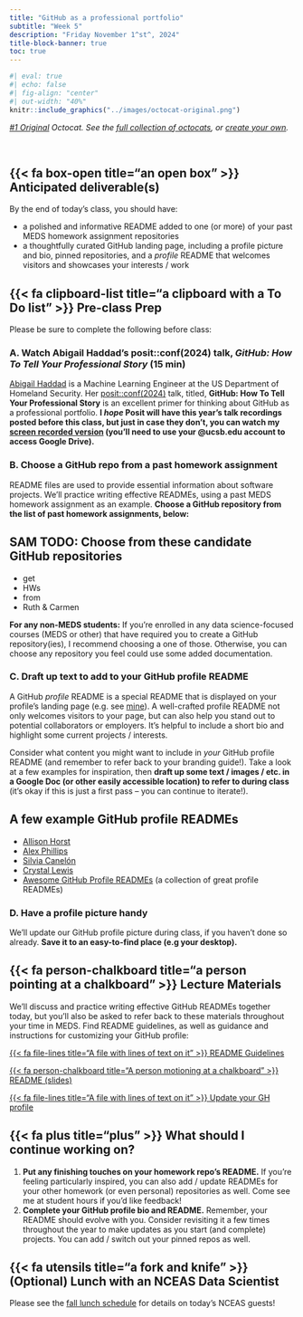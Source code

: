 ```yaml
---
title: "GitHub as a professional portfolio"
subtitle: "Week 5"
description: "Friday November 1^st^, 2024"
title-block-banner: true
toc: true
---
```


```r
#| eval: true
#| echo: false
#| fig-align: "center"
#| out-width: "40%"
knitr::include_graphics("../images/octocat-original.png")
```

::: {.center-text .gray-text}
*[#1 Original](https://octodex.github.com/original/) Octocat. See the [full collection of octocats](https://octodex.github.com/), or [create your own](https://myoctocat.com/).*
:::

<br>

## {{< fa box-open title="an open box" >}} Anticipated deliverable(s) {#anticipated-deliverables}

By the end of today's class, you should have:

- a polished and informative README added to one (or more) of your past MEDS homework assignment repositories
- a thoughtfully curated GitHub landing page, including a profile picture and bio, pinned repositories, and a *profile* README that welcomes visitors and showcases your interests / work 

## {{< fa clipboard-list title="a clipboard with a To Do list" >}} Pre-class Prep {#pre-class-prep}

Please be sure to complete the following before class:

### A. Watch Abigail Haddad's posit::conf(2024) talk, *GitHub: How To Tell Your Professional Story* (15 min)

[Abigail Haddad](https://github.com/abigailhaddad) is a Machine Learning Engineer at the US Department of Homeland Security. Her [posit::conf(2024)](https://posit.co/conference/) talk, titled, **GitHub: How To Tell Your Professional Story** is an excellent primer for thinking about GitHub as a professional portfolio. [**I *hope* Posit will have this year's talk recordings posted before this class, but just in case they don't, you can watch my [screen recorded version](https://drive.google.com/file/d/1G0Cv9eWRP5HuLyj5FZ46zDbDG2EcPtwV/view?usp=sharing) (you'll need to use your @ucsb.edu account to access Google Drive).**]{.teal-text}

### B. Choose a GitHub repo from a past homework assignment

README files are used to provide essential information about software projects. We'll practice writing effective READMEs, using a past MEDS homework assignment as an example. [**Choose a GitHub repository from the list of past homework assignments, below:**]{.teal-text}
 
::: {.callout-important collapse=true}
## SAM TODO: Choose from these candidate GitHub repositories
- get
- HWs
- from
- Ruth & Carmen

**For any non-MEDS students:** If you're enrolled in any data science-focused courses (MEDS or other) that have required you to create a GitHub repository(ies), I recommend choosing a one of those. Otherwise, you can choose any repository you feel could use some added documentation.
:::

### C. Draft up text to add to your GitHub profile README

A GitHub *profile* README is a special README that is displayed on your profile's landing page (e.g. see [mine](https://github.com/samanthacsik){target="_blank"}). A well-crafted profile README not only welcomes visitors to your page, but can also help you stand out to potential collaborators or employers. It's helpful to include a short bio and highlight some current projects / interests.

Consider what content you might want to include in *your* GitHub profile README (and remember to refer back to your branding guide!). Take a look at a few examples for inspiration, then [**draft up some text / images / etc. in a Google Doc (or other easily accessible location) to refer to during class**]{.teal-text} (it's okay if this is just a first pass -- you can continue to iterate!).

::: {.callout-tip collapse=true}
## A few example GitHub profile READMEs
- [Allison Horst](https://github.com/allisonhorst){target="_blank"}
- [Alex Phillips](https://github.com/alatleephillips){target="_blank"}
- [Silvia Canelón](https://github.com/spcanelon){target="_blank"}
- [Crystal Lewis](https://github.com/Cghlewis){target="_blank"}
- [Awesome GitHub Profile READMEs](https://zzetao.github.io/awesome-github-profile/){target="_blank"} (a collection of great profile READMEs)
:::

### D. Have a profile picture handy

We'll update our GitHub profile picture during class, if you haven't done so already. [**Save it to an easy-to-find place (e.g your desktop).**]{.teal-text}

## {{< fa person-chalkboard title="a person pointing at a chalkboard" >}} Lecture Materials {#lecture-materials}

We'll discuss and practice writing effective GitHub READMEs together today, but you'll also be asked to refer back to these materials throughout your time in MEDS. Find README guidelines, as well as guidance and instructions for customizing your GitHub profile:

::: {.grid}

::: {.g-col-12 .g-col-md-4}
::: {.center-text}
[{{< fa file-lines title="A file with lines of text on it" >}} README Guidelines](https://ucsb-meds.github.io/README-guidelines/){.btn role="button" target="_blank"} 
:::
:::

::: {.g-col-12 .g-col-md-4}
::: {.center-text}
[{{< fa person-chalkboard title="A person motioning at a chalkboard" >}} README  (slides)](materials/readme-guidelines-slides.qmd){.btn role="button" target="_blank"} 
:::
:::


::: {.g-col-12 .g-col-md-4}
::: {.center-text}
[{{< fa file-lines title="A file with lines of text on it" >}} Update your GH profile](materials/GH-profile.qmd){.btn role="button" target="_blank"} 
:::
:::

:::

## {{< fa plus title="plus" >}} What should I continue working on? {#continue-working}

1. [**Put any finishing touches on your homework repo's README.**]{.teal-text} If you're feeling particularly inspired, you can also add / update READMEs for your other homework (or even personal) repositories as well. Come see me at student hours if you'd like feedback!
2. [**Complete your GitHub profile bio and README.**]{.teal-text} Remember, your README should evolve with you. Consider revisiting it a few times throughout the year to make updates as you start (and complete) projects. You can add / switch out your pinned repos as well. 

## {{< fa utensils title="a fork and knife" >}} (Optional) Lunch with an NCEAS Data Scientist

Please see the [fall lunch schedule](https://docs.google.com/spreadsheets/d/1pQYEp5WdlE9dz0Ijp9I5GpYMnlZl6B-bg2fP8dVyiW0/edit?usp=sharing){target="_blank"} for details on today's NCEAS guests!


